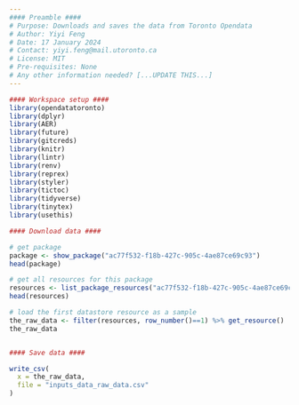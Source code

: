 ```yaml
---
#### Preamble ####
# Purpose: Downloads and saves the data from Toronto Opendata
# Author: Yiyi Feng
# Date: 17 January 2024
# Contact: yiyi.feng@mail.utoronto.ca
# License: MIT
# Pre-requisites: None
# Any other information needed? [...UPDATE THIS...]
---
```


```r
#### Workspace setup ####
library(opendatatoronto)
library(dplyr)
library(AER)
library(future)
library(gitcreds)
library(knitr)
library(lintr)
library(renv)
library(reprex)
library(styler)
library(tictoc)
library(tidyverse)
library(tinytex)
library(usethis)

#### Download data ####

# get package
package <- show_package("ac77f532-f18b-427c-905c-4ae87ce69c93")
head(package)

# get all resources for this package
resources <- list_package_resources("ac77f532-f18b-427c-905c-4ae87ce69c93")
head(resources)

# load the first datastore resource as a sample
the_raw_data <- filter(resources, row_number()==1) %>% get_resource()
the_raw_data


#### Save data ####

write_csv(
  x = the_raw_data,
  file = "inputs_data_raw_data.csv"
)
````
         

